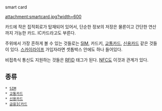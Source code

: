 smart card

attachment:smartcard.jpg?width=600

카드에 작은 집적회로가 탑재되어 있어서, 단순한 정보의 저장은 물론이고 간단한 연산까지 가능한 카드. IC카드라고도 부른다.

주위에서 가장 흔하게 볼 수 있는 것들로는 [[SIM]], 카드키, [[교통카드]], [[신용카드]] 같은 것들이 있다. [[스카이라이프]] 가입자라면 셋톱박스 안에도 하나 들어있다.

비접촉식 통신도 지원하는 것들은 [[RFID]] 태그가 된다. [[NFC]]도 이것과 관계가 있다.

== 종류 ==
 * [[SIM]]
 * [[교통카드]]
 * [[신용카드]]
 * [[금융IC카드]]
